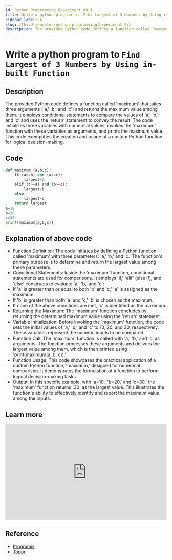 ```yaml
---
id: Python_Programming_Experiment_09_A
title: Write a python program to `Find Largest of 3 Numbers by Using in-built Function`
sidebar_label: A
slug: /third-semester/python-programming/experiment-9/a
description: The provided Python code defines a function called 'maximum' that takes three arguments ('a,' 'b,' and 'c') and returns the maximum value among them. It employs conditional statements to compare the values of 'a,' 'b,' and 'c' and uses the 'return' statement to convey the result. The code initializes three variables with numerical values, invokes the 'maximum' function with these variables as arguments, and prints the maximum value. This code exemplifies the creation and usage of a custom Python function for logical decision-making.
---
```


# Write a python program to `Find Largest of 3 Numbers by Using in-built Function`

## Description

The provided Python code defines a function called 'maximum' that takes three arguments ('a,' 'b,' and 'c') and returns the maximum value among them. It employs conditional statements to compare the values of 'a,' 'b,' and 'c' and uses the 'return' statement to convey the result. The code initializes three variables with numerical values, invokes the 'maximum' function with these variables as arguments, and prints the maximum value. This code exemplifies the creation and usage of a custom Python function for logical decision-making.

## Code

```python title="program9a.py"
def maximum (a,b,c):
    if (a>=b) and (a>=c):
        largest=a
    elif (b>=a) and (b>=c):
        largest=b
    else:
        largest=c
    return largest
a=10
b=20
c=30
print(maximum(a,b,c))
```

## Explanation of above code

- Function Definition: The code initiates by defining a Python function called 'maximum' with three parameters: 'a,' 'b,' and 'c.' The function's primary purpose is to determine and return the largest value among these parameters.
- Conditional Statements: Inside the 'maximum' function, conditional statements are used for comparisons. It employs 'if,' 'elif' (else if), and 'else' constructs to evaluate 'a,' 'b,' and 'c':
- If 'a' is greater than or equal to both 'b' and 'c,' 'a' is assigned as the maximum.
- If 'b' is greater than both 'a' and 'c,' 'b' is chosen as the maximum.
- If none of the above conditions are met, 'c' is identified as the maximum.
- Returning the Maximum: The 'maximum' function concludes by returning the determined maximum value using the 'return' statement.
- Variable Initialization: Before invoking the 'maximum' function, the code sets the initial values of 'a,' 'b,' and 'c' to 10, 20, and 30, respectively. These variables represent the numeric inputs to be compared.
- Function Call: The 'maximum' function is called with 'a,' 'b,' and 'c' as arguments. The function processes these arguments and delivers the largest value among them, which is then printed using 'print(maximum(a, b, c)).'
- Function Usage: This code showcases the practical application of a custom Python function, 'maximum,' designed for numerical comparison. It demonstrates the formulation of a function to perform logical decision-making tasks.
- Output: In this specific example, with 'a=10,' 'b=20,' and 'c=30,' the 'maximum' function returns '30' as the largest value. This illustrates the function's ability to effectively identify and report the maximum value among the inputs.

## Learn more

<iframe width="100%" height="300px" src="https://www.youtube.com/embed/Cz6q5u4iW5w" title="Python Program to find the Biggest and Smallest of 3 numbers" frameborder="0" allow="accelerometer; autoplay; clipboard-write; encrypted-media; gyroscope; picture-in-picture; web-share" allowfullscreen></iframe>

## Reference

- [Programiz](https://www.programiz.com/python-programming/examples/largest-number-three)
- [Toppr](https://www.toppr.com/guides/python-guide/examples/python-examples/python-program-to-find-the-largest-among-three-numbers/)

